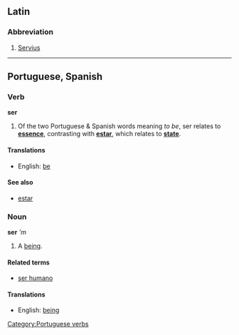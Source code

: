 ==Latin==
===Abbreviation===
# [[Servius]]
----
==Portuguese, Spanish==
===Verb===
'''ser'''
# Of the two Portuguese & Spanish words meaning ''to be'', ser relates to '''[[essence]]''', contrasting with '''[[estar]]''', which relates to '''[[state]]'''.
====Translations====
*English: [[be]]
====See also====
*[[estar]]

===Noun===
'''ser''' '''m''
#A [[being]].
====Related terms====
*[[ser humano]]
====Translations====
*English: [[being]]

[[Category:Portuguese verbs]]